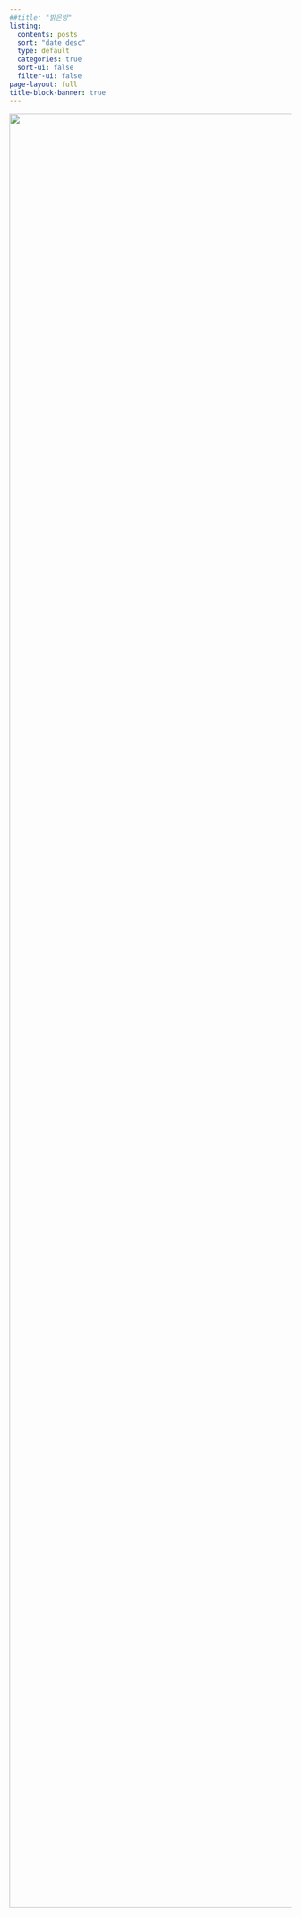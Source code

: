 ```yaml
---
##title: "밝은방"
listing:
  contents: posts
  sort: "date desc"
  type: default
  categories: true
  sort-ui: false
  filter-ui: false
page-layout: full
title-block-banner: true
---
```


![](intro.png){fig-align="center" width="3200"}
